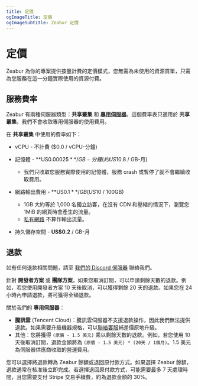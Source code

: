 ```yaml
---
title: 定價
ogImageTitle: 定價
ogImageSubtitle: Zeabur 定價
---
```


# 定價

Zeabur 為你的專案提供按量計費的定價模式，您無需為未使用的資源買單，只需為您服務在這一分鐘實際使用的資源付費。

## 服務費率

Zeabur 有兩種伺服器類型：**共享叢集** 和 [**專用伺服器**](/dedicated-server)。這個費率表只適用於 **共享叢集**，我們不會收取專用伺服器的使用費用。

在 **共享叢集** 中使用的費率如下：

- vCPU - 不計費 ($0.0 / vCPU-分鐘)

- 記憶體 - **US$0.00025** / GB-分鐘 (約 US$10.8 / GB-月)
  - 我們只收取您服務實際使用的記憶體，服務 crash 或暫停了就不會繼續收取費用。

- 網路輸出費用 - **US$0.1** / GB (US$10 / 100GB)
  - 1GB 大約等於 1,000 名獨立訪客，在沒有 CDN 和壓縮的情況下，瀏覽您 1MiB 的網頁時會產生的流量。
  - [私有網路](/networking/private) 不算作輸出流量。

- 持久儲存空間 - **US$0.2** / GB-月

## 退款

如有任何退款相關問題，請至 [我們的 Discord 伺服器](https://zeabur.com/dc) 聯絡我們。

針對 **開發者方案** 或 **團隊方案**，如果您取消訂閱，可以申請剩餘天數的退款。例如，若您使用開發者方案 10 天後取消，可以獲得剩餘 20 天的退款。如果您在 24 小時內申請退款，將可獲得全額退款。

關於我們的 **專用伺服器**：

- **騰訊雲** (Tencent Cloud)：騰訊雲伺服器不支援退款操作，因此我們無法提供退款。如果需要升級機器規格，可以[聯絡客服](https://zeabur.com/dc)補差價原地升級。
- 其他：您將獲得 `(原價 - 1.5 美元)` 乘以剩餘天數的退款。例如，若您使用 10 天後取消訂閱，退款金額將為 `(原價 - 1.5 美元) * (20天 / 1個月)`。1.5 美元為伺服器供應商收取的營運費用。

您可以選擇將退款轉為 Zeabur 餘額或退回原付款方式。如果選擇 Zeabur 餘額，退款通常在核准後立即完成。若選擇退回原付款方式，可能需要最多 7 天處理時間，且您需要支付 Stripe 交易手續費，約為退款金額的 30%。
